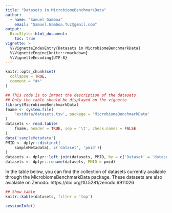```yaml
---
title: "Datasets in MicrobiomeBenchmarkData"
author:
  - name: "Samuel Gamboa"
    email: "Samuel.Gamboa.Tuz@gmail.com"
output: 
  BiocStyle::html_document:
    toc: true
vignette: >
  %\VignetteIndexEntry{Datasets in MicrobiomeBenchmarkData}
  %\VignetteEngine{knitr::rmarkdown}
  %\VignetteEncoding{UTF-8}
---
```


```r
knitr::opts_chunk$set(
  collapse = TRUE,
  comment = "#>"
)
```

```r
## This code is to imrpot the description of the datasets
## Only the table should be displayed on the vignette
library(MicrobiomeBenchmarkData)
fname <- system.file(
    'extdata/datasets.tsv', package = 'MicrobiomeBenchmarkData'
)
datasets <- read.table(
    fname, header = TRUE, sep = '\t', check.names = FALSE
)
data('sampleMetadata')
PMID <- dplyr::distinct(
    sampleMetadata[, c('dataset', 'pmid')]
)
datasets <- dplyr::left_join(datasets, PMID, by = c('Dataset' = 'dataset'))
datasets <- dplyr::rename(datasets, PMID = pmid)
```

In the table below, you can find the collection of datasets currently available
through the MicrobiomeBenchmarkData package. These datasets are also avialable
on Zenodo: https://doi.org/10.5281/zenodo.6911026

```r
## Show table
knitr::kable(datasets, filter = 'top')
```

```r
sessionInfo()
```

